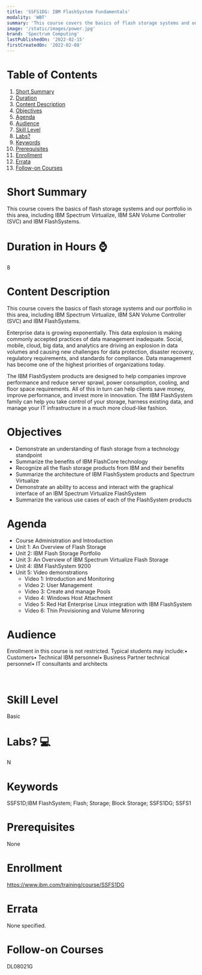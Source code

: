 ```yaml
---
title: 'SSFS1DG: IBM FlashSystem Fundamentals'
modality: 'WBT'
summary: 'This course covers the basics of flash storage systems and our portfolio in this area, including IBM Spectrum Virtualize, IBM SAN Volume Controller (SVC) and IBM FlashSystems.'
image: '/static/images/power.jpg'
brand: 'Spectrum Computing'
lastPublishedOn: '2022-02-15'
firstCreatedOn: '2022-02-08'
---
```

# Table of Contents
1.  [Short Summary](#short-summary)
2.  [Duration](#duration-in-hours-)
3.  [Content Description](#content-description)
4.  [Objectives](#objectives)
5.  [Agenda](#agenda)
6.  [Audience](#audience)
7.  [Skill Level](#skill-level)
8.  [Labs?](#labs-)
9.  [Keywords](#keywords)
10. [Prerequisites](#prerequisites)
11. [Enrollment](#enrollment)
12. [Errata](#errata)
13. [Follow-on Courses](#follow-on-courses)

# Short Summary
This course covers the basics of flash storage systems and our portfolio in this area, including IBM Spectrum Virtualize, IBM SAN Volume Controller (SVC) and IBM FlashSystems.

# Duration in Hours ⌚
8

# Content Description
This course covers the basics of flash storage systems and our portfolio in this area, including IBM Spectrum Virtualize, IBM SAN Volume Controller (SVC) and IBM FlashSystems.

Enterprise data is growing exponentially. This data explosion is making commonly accepted practices of data management inadequate. Social, mobile, cloud, big data, and analytics are driving an explosion in data volumes and causing new challenges for data protection, disaster recovery, regulatory requirements, and standards for compliance. Data management has become one of the highest priorities of organizations today. 

The IBM FlashSystem products are designed to help companies improve performance and reduce server sprawl, power consumption, cooling, and floor space requirements. All of this in turn can help clients save money, improve performance, and invest more in innovation. The IBM FlashSystem family can help you take control of your storage, harness existing data, and manage your IT infrastructure in a much more cloud-like fashion. 


# Objectives
* Demonstrate an understanding of flash storage from a technology standpoint
* Summarize the benefits of IBM FlashCore technology
* Recognize all the flash storage products from IBM and their benefits
* Summarize the architecture of IBM FlashSystem products and Spectrum Virtualize
* Demonstrate an ability to access and interact with the graphical interface of an IBM Spectrum Virtualize FlashSystem
* Summarize the various use cases of each of the FlashSystem products

# Agenda
* Course Administration and Introduction
* Unit 1: An Overview of Flash Storage 
* Unit 2: IBM Flash Storage Portfolio
* Unit 3: An Overview of IBM Spectrum Virtualize Flash Storage
* Unit 4: IBM FlashSystem 9200
* Unit 5: Video demonstrations
	* Video 1: Introduction and Monitoring 
	* Video 2: User Management 
	* Video 3: Create and manage Pools 
	* Video 4: Windows Host Attachment 
	* Video 5: Red Hat Enterprise Linux integration with IBM FlashSystem 
	* Video 6: Thin Provisioning and Volume Mirroring

# Audience
Enrollment in this course is not restricted. Typical students may include:• Customers• Technical IBM personnel• Business Partner technical personnel• IT consultants and architects

 



# Skill Level
Basic               

# Labs? 💻
N

# Keywords
SSFS1D;IBM FlashSystem; Flash; Storage; Block Storage; SSFS1DG; SSFS1

# Prerequisites
None



# Enrollment
https://www.ibm.com/training/course/SSFS1DG

# Errata
None specified.

# Follow-on Courses
DL08021G

